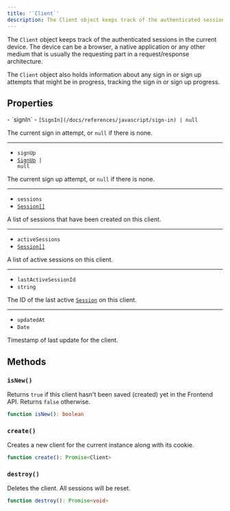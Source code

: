 ```yaml
---
title: '`Client`'
description: The Client object keeps track of the authenticated sessions in the current device. The device can be a browser, a native application or any other medium that is usually the requesting part in a request/response architecture.
---
```


The `Client` object keeps track of the authenticated sessions in the current device. The device can be a browser, a native application or any other medium that is usually the requesting part in a request/response architecture.

The `Client` object also holds information about any sign in or sign up attempts that might be in progress, tracking the sign in or sign up progress.

## Properties

<Properties>
  - `signIn`
  - <code>[SignIn](/docs/references/javascript/sign-in) | null</code>

  The current sign in attempt, or `null` if there is none.

  ---

  - `signUp`
  - <code>[SignUp](/docs/references/javascript/sign-up) | null</code>

  The current sign up attempt, or `null` if there is none.

  ---

  - `sessions`
  - [`Session[]`](/docs/references/javascript/session)

  A list of sessions that have been created on this client.

  ---

  - `activeSessions`
  - [`Session[]`](/docs/references/javascript/session)

  A list of active sessions on this client.

  ---

  - `lastActiveSessionId`
  - `string`

  The ID of the last active [`Session`](/docs/references/javascript/session) on this client.

  ---

  - `updatedAt`
  - `Date`

  Timestamp of last update for the client.
</Properties>

## Methods

### `isNew()`

Returns `true` if this client hasn't been saved (created) yet in the Frontend API. Returns `false` otherwise.

```typescript
function isNew(): boolean
```

### `create()`

Creates a new client for the current instance along with its cookie.

```typescript
function create(): Promise<Client>
```

### `destroy()`

Deletes the client. All sessions will be reset.

```typescript
function destroy(): Promise<void>
```
